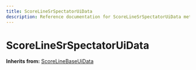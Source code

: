 ```yaml
---
title: ScoreLineSrSpectatorUiData
description: Reference documentation for ScoreLineSrSpectatorUiData meta class
---
```



# ScoreLineSrSpectatorUiData

**Inherits from:** [ScoreLineBaseUiData](/classes/scorelinebaseuidata)

<ClassDetails file="/db/classes/ScoreLineSrSpectatorUiData.91490c3541f5.json" />
